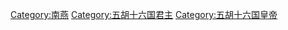 [[Category:南燕|Category:南燕]]
[[Category:五胡十六国君主|Category:五胡十六国君主]]
[[Category:五胡十六国皇帝|Category:五胡十六国皇帝]]